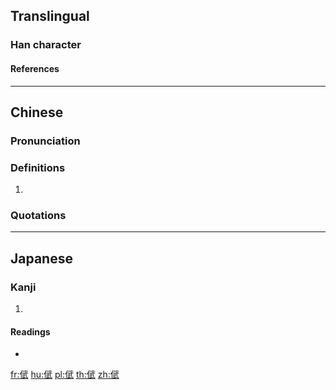 {{character info/new}}
==Translingual==

===Han character===
{{Han char|rn=9|rad=人|as=08|sn=10|four=23240|canj=OMPM|ids=⿰亻武}}

====References====
{{Han ref|kx=0109.170|dkj=00807|hdz=10169.170|uh=5035}}

----

==Chinese==
{{zh-forms}}

===Pronunciation===
{{zh-pron
|m=wǔ
|c=mou5
|cat=
}}

===Definitions===
{{zh-hanzi}}

# {{n-g|Only used in personal names.}}

===Quotations===
{{rfquote|zh|三國志}}

----

==Japanese==

===Kanji===
{{ja-kanji|grade=|rs=人08}}

# {{defn|lang=ja|sort=人08}}

====Readings====
* {{ja-readings|on=[[ぶ]] (bu), [[む]] (mu)|kun=}}

[[fr:倵]]
[[hu:倵]]
[[pl:倵]]
[[th:倵]]
[[zh:倵]]